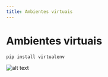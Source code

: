 ```yaml
---
title: Ambientes virtuais
---
```


# Ambientes virtuais

```powershell
pip install virtualenv
```

![alt text](/book_andesito/src/assets/content/docs/python/venv/image.png)
